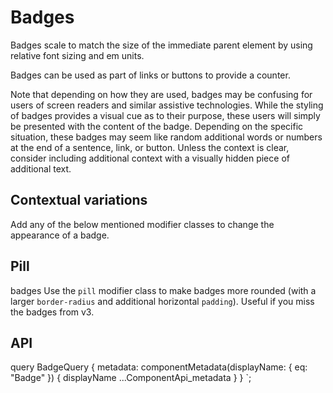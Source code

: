 

# Badges

Badges scale to match the size of the immediate parent element by
using relative font sizing and em units.

<ReactPlayground codeText={BadgeBasic} />

Badges can be used as part of links or buttons to provide a counter.

<ReactPlayground codeText={BadgeButton} />

Note that depending on how they are used, badges may be confusing for
users of screen readers and similar assistive technologies. While the
styling of badges provides a visual cue as to their purpose, these users
will simply be presented with the content of the badge. Depending on the
specific situation, these badges may seem like random additional words or
numbers at the end of a sentence, link, or button. Unless the context is
clear, consider including additional context with a visually hidden piece
of additional text.

## Contextual variations

Add any of the below mentioned modifier classes to change the
appearance of a badge.

<ReactPlayground codeText={BadgeVariations} />

## Pill

badges Use the `pill` modifier class to make badges more rounded
(with a larger `border-radius` and additional horizontal `padding`).
Useful if you miss the badges from v3.

<ReactPlayground codeText={BadgePill} />

## API

<ComponentApi metadata={props.data.metadata} />


  query BadgeQuery {
    metadata: componentMetadata(displayName: { eq: "Badge" }) {
      displayName
      ...ComponentApi_metadata
    }
  }
`;
